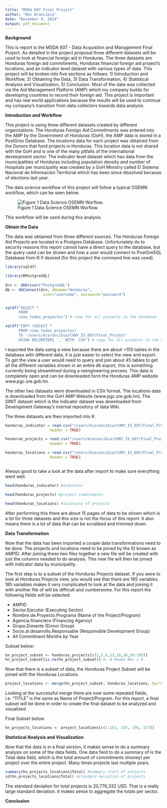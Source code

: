 ```yaml
---
title: "MSDA 607 Final Project"
author: "Ben Arancibia"
date: "December 9, 2014"
output: pdf_document
---
```


__**Background**__

This is report is the MSDA 607 - Data Acquistion and Management Final Project. As detailed in the project proposal three different datasets will be used to look at financial foreign aid in Honduras. The three datasets are Honduras foreign aid commitments, Honduras financial foreign aid project's locations, and an indicator level dataset with various types of data. This project will be broken into five sections as follows: 1) Introduction and Workflow, 2) Obtaining the Data, 3) Data Transformation, 4) Statistical Analysis and Visualization, 5) Conclusion. Most of the data was collected via the Aid Management Platform (AMP) which my company builds for developing countries to record their foreign aid. This project is important and has real world applications because the results will be used to continue my company's transition from data collectors towards data analysis. 

__**Introduction and Workflow**__

This project is using three different datasets created by different organizations. The Honduras Foreign Aid Commitments was entered into the AMP by the Government of Honduras (GoH), the AMP data is stored in a PostGres Database. The locations data for each project was obtained from the Donors that fund projects in Honduras. This location data is not shared with the GoH and is one of the many pitfalls of the international development sector. The indicator level dataset which has data from the municipalities of Honduras including population density and number of Hospitals per municipality was created by a GoH Ministry called El Sistema Nacional de Información Territorial which has been since dissolved because of elections last year.

The data science workflow of this project will follow a typical OSEMN workflow, which can be seen below.

![Figure 1 Data Science OSEMN Worflow.](/users/bcarancibia/CUNY_IS_607/Final_Project/OSEMN_Flow.png)

This workflow will be used during this analysis.


__**Obtain the Data**__

The data was obtained from three different sources. The Honduras Foreign Aid Projects are located in a Postgres Database. Unfortunately do to security reasons this report cannot have a direct query to the database, but the query used can be shown and how a user would connect to PostGreSQL Database from R if desired (for this project the command line was used).

```r
library(sqldf)

library(RPostgreSQL)
 
drv <- dbDriver("PostgreSQL")
db <- dbConnect(drv, dbname="Honduras",
                 user="username", password="password")


sqldf("SELECT * 
      FROM 
      view_todos_proyectos") # view for all projects in the database

sqldf("COPY (SELECT * 
      FROM view_todos_proyectos) 
      TO '/users/bcarancibia/CUNY_IS_607/Final_Project' 
      USING DELIMITERS ',' WITH  CSV") # copy for all projects in the database

```

I exported the data using a view because there are about ~150 tables in the database with different data, it is just easier to select the view and export. To get the view a user would need to query and join about 45 tables to get all the different variables shown in an entire db export, this is something currently being streamlined during a reengineering process. This data is completely open and can be downloaded form the Honduras AMP website www.pgc.sre.gob.hn.

The other two datasets were downloaded in CSV format. The locations data is downloaded from the GoH AMP Website (www.pgc.sre.gob.hn). The SINIT dataset which is the indicator dataset was downloaded from Development Gateway's internal repository of data Wiki.

The three datasets are then imported into R.

```r


honduras_indicator = read.csv("/users/bcarancibia/CUNY_IS_607/Final_Project/indicator_honduras.csv", 
                    header = TRUE)

honduras_projects = read.csv("/users/bcarancibia/CUNY_IS_607/Final_Project/commitments_honduras.csv", 
                    header = TRUE)

honduras_locations = read.csv("/users/bcarancibia/CUNY_IS_607/Final_Project/locations_honduras.csv", 
                    header = TRUE)



```

Always good to take a look at the data after import to make sure everything went well.

```r
head(honduras_indicator) #indicator

head(honduras_projects) #project commitments

head(honduras_locations) #locations of projects

```

After performing this there are about 15 pages of data to be shown which is a lot for three datasets and this size is not the focus of this report. It also means there is a lot of data that can be scrubbed and trimmed down.

__**Data Transformation**__

Now that the data has been imported a couple data transformations need to be done. The projects and locations need to be joined by the ID known as AMPID. After joining these two files together a new file will be created with just the columns needed to do analysis. This new file will then be joined with indicator data by municipality.


The first step is to a subset of the Honduras Projects dataset. If you were to look at Honduras Projects view, you would see that there are 185 variables. 185 variables makes it very complicated to look at the data and joining it with another file of will be difficult and cumbersome. For this report the following fields will be selected: 

* AMPID
* Sector.Ejecutor (Executing Sector)
* Nombre.de.Proyecto.Programa (Name of the Project/Program)
* Agencia.financiera (Financing Agency)
* Grupo.Donante (Donor Group)
* Socio.al.desarrollo.Responsable (Responsible Development Group)
* All Commitment Months by Year

Subset below:

```r

hn_project_subset <- honduras_projects[c(1,5,6,13,16,26,39:185)]
hn_project_subset[is.na(hn_project_subset)] <- 0 #make NAs = 0
```

Now that there is a subset of data, the Honduras Project Subset will be joined with the Honduras Locations.

```r
project_locations <- merge(hn_project_subset, honduras_locations, by="AMPID")

```

Looking at the successful merge there are now some repeated fields, i.e. "TITLE" is the same as Name of Project/Program. For this report, a final subset will be done in order to create the final dataset to be analyzed and visualized.

Final Subset below:

```r
hn_projects_locations <- project_locations[c(1:153, 155, 156, 157)]

```


__**Statistical Analysis and Visualization**__

Now that the data is in a final version, it makes sense to do a summary analysis on some of the data fields. One data field to do a summary of is the Total data field, which is the total amount of commitments (money) per project over the entire project. Many times projects last multiple years.

```r
summary(hn_projects_locations$Total) #summary stats of projects
sd(hn_projects_locations$Total) #standard deviation of projects

```

The standard deviation for total projects is 20,776,332 USD. That is a really large standard deviation. It makes sense to aggregate the totals per sector.



__**Conclusion**__

